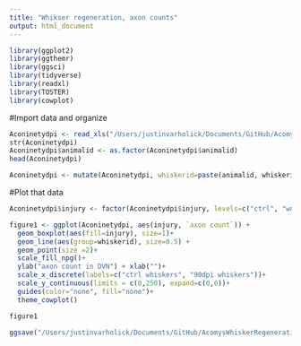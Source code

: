 ```yaml
---
title: "Whikser regeneration, axon counts"
output: html_document
---
```


```r
library(ggplot2)
library(ggthemr)
library(ggsci)
library(tidyverse)
library(readxl)
library(TOSTER)
library(cowplot)
```

#Import data and organize
```r
Aconinetydpi <- read_xls("/Users/justinvarholick/Documents/GitHub/AcomysWhiskerRegeneration/Axont counts 90dpi/aco_90dpi_march.xls")
str(Aconinetydpi)
Aconinetydpi$animalid <- as.factor(Aconinetydpi$animalid)
head(Aconinetydpi)

Aconinetydpi <- mutate(Aconinetydpi, whiskerid=paste(animalid, whiskerid2, sep="_"))

```
#Plot that data
```r
Aconinetydpi$injury <- factor(Aconinetydpi$injury, levels=c("ctrl", "wnd"))

figure1 <- ggplot(Aconinetydpi, aes(injury, `axon count`)) +
  geom_boxplot(aes(fill=injury), size=1)+
  geom_line(aes(group=whiskerid), size=0.5) +
  geom_point(size =2)+
  scale_fill_npg()+
  ylab("axon count in DVN") + xlab("")+
  scale_x_discrete(labels=c("ctrl whiskers", "90dpi whiskers"))+
  scale_y_continuous(limits = c(0,250), expand=c(0,0))+
  guides(color="none", fill="none")+
  theme_cowplot()

figure1

ggsave("/Users/justinvarholick/Documents/GitHub/AcomysWhiskerRegeneration/Axont counts 90dpi/boxplot_90dpiaxoncount.png", figure1, units="cm", width = 19, height = 22, device='png', dpi=300)
```



